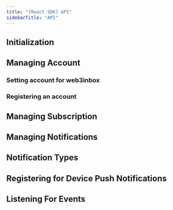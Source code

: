 ```yaml
---
title: "[React SDK] API"
sidebarTitle: "API"
---
```





## Initialization

<Initialization />

## Managing Account

### Setting account for web3inbox

<SettingAccount />

### Registering an account

<Registering />

## Managing Subscription

<Managing />

## Managing Notifications

<ManagingNotifications />

## Notification Types

<Types />

## Registering for Device Push Notifications

<RegisteringPush />

## Listening For Events

<Events />
